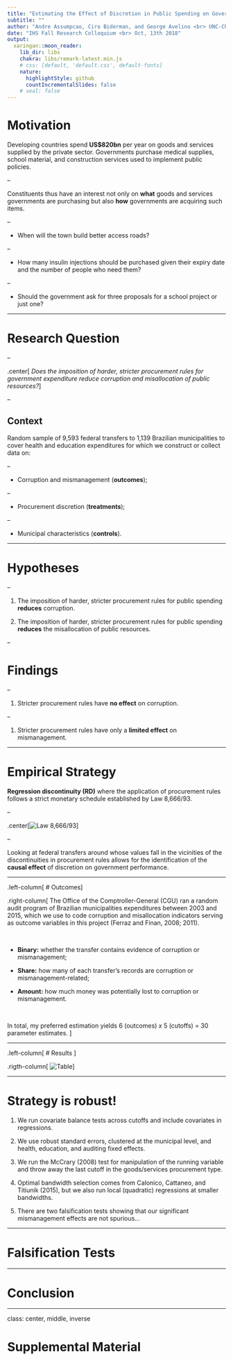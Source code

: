 ```yaml
---
title: "Estimating the Effect of Discretion in Public Spending on Government Performance: Evidence from Brazilian Municipalities"
subtitle: ""
author: "Andre Assumpcao, Ciro Biderman, and George Avelino <br> UNC-Chapel Hill, FGV-EAESP, FGV-EAESP"
date: "IHS Fall Research Colloquium <br> Oct, 13th 2018"
output:
  xaringan::moon_reader:
    lib_dir: libs
    chakra: libs/remark-latest.min.js
    # css: [default, 'default.css', default-fonts]
    nature:
      highlightStyle: github
      countIncrementalSlides: false
    # seal: false
---
```


# Motivation

Developing countries spend **US$820bn** per year on goods and services supplied by the private sector. Governments purchase medical supplies, school material, and construction services used to implement public policies.

--

Constituents thus have an interest not only on **what** goods and services governments are purchasing but also **how** governments are acquiring such items.

--

- When will the town build better access roads? 

--

- How many insulin injections should be purchased given their expiry date and the number of people who need them?

--

- Should the government ask for three proposals for a school project or just one?

---

# Research Question

--

.center[
*Does the imposition of harder, stricter procurement rules for government expenditure reduce corruption and misallocation of public resources?*
]

--

## Context

Random sample of 9,593 federal transfers to 1,139 Brazilian municipalities to cover health and education expenditures for which we construct or collect data on:

--
  
- Corruption and mismanagement (**outcomes**);
  
--
  
- Procurement discretion (**treatments**);
  
--
  
- Municipal characteristics (**controls**).

---

# Hypotheses

--

1. The imposition of harder, stricter procurement rules for public spending **reduces** corruption.

1. The imposition of harder, stricter procurement rules for public spending **reduces** the misallocation of public resources.

--

# Findings

--

1. Stricter procurement rules have **no effect** on corruption. 

--

1. Stricter procurement rules have only a **limited effect** on mismanagement.

---

# Empirical Strategy

**Regression discontinuity (RD)** where the application of procurement rules follows a strict monetary schedule established by Law 8,666/93.

--

.center[![Law 8,666/93](./procurement_schedule.png)]

--

Looking at federal transfers around whose values fall in the vicinities of the discontinuities in procurement rules allows for the identification of the **causal effect** of discretion on government performance.

---

.left-column[
# Outcomes
]

.right-column[
The Office of the Comptroller-General (CGU) ran a random audit program of Brazilian municipalities expenditures between 2003 and 2015, which we use to code corruption and misallocation indicators serving as outcome variables in this project (Ferraz and Finan, 2008; 2011).

<br>

- **Binary:** whether the transfer contains evidence of corruption or mismanagement;

- **Share:** how many of each transfer's records are corruption or mismanagement-related;

- **Amount:** how much money was potentially lost to corruption or mismanagement.

<br>

In total, my preferred estimation yields 6 (outcomes) *x* 5 (cutoffs) = 30 parameter estimates.
]

---

.left-column[
# Results 
]

.rigth-column[
![Table](table.png)
]

---

# Strategy is robust!

1. We run covariate balance tests across cutoffs and include covariates in regressions.

1. We use robust standard errors, clustered at the municipal level, and health, education, and auditing fixed effects.

1. We run the McCrary (2008) test for manipulation of the running variable and throw away the last cutoff in the goods/services procurement type.

1. Optimal bandwidth selection comes from Calonico, Cattaneo, and Titiunik (2015), but we also run local (quadratic) regressions at smaller bandwidths.

1. There are two falsification tests showing that our significant mismanagement effects are not spurious...

---

# Falsification Tests

<!-- .center[![]()] -->

<!-- .center[![]()] -->

---

# Conclusion

---

class: center, middle, inverse

# Supplemental Material
